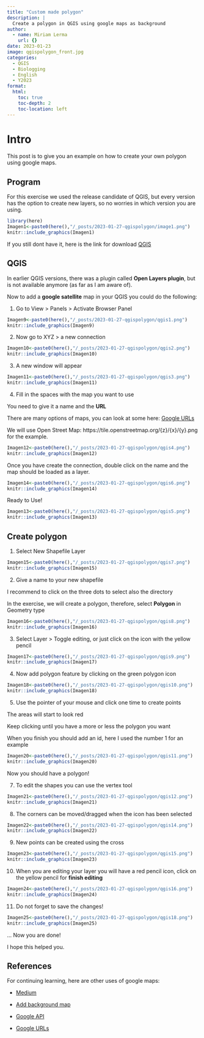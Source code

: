```yaml
---
title: "Custom made polygon"
description: |
  Create a polygon in QGIS using google maps as background
author:
  - name: Miriam Lerma
    url: {}
date: 2023-01-23
image: qgispolygon_front.jpg
categories:
  - QGIS
  - Biologging
  - English
  - Y2023
format:
  html:
    toc: true
    toc-depth: 2
    toc-location: left
---
```



# Intro

This post is to give you an example on how to create your own polygon using google maps.


## Program

For this exercise we used the release candidate of QGIS, but every version has the option to create new layers, so no worries in which version you are using. 

```r
library(here)
Imagen1<-paste0(here(),"/_posts/2023-01-27-qgispolygon/image1.png")
knitr::include_graphics(Imagen1)
```



If you still dont have it, here is the link for download [QGIS](https://www.qgis.org/en/site/forusers/download.html)


## QGIS

In earlier QGIS versions, there was a plugin called **Open Layers plugin**, but is not available anymore (as far as I am aware of).

Now to add a **google satellite** map in your QGIS you could do the following:

1. Go to View > Panels > Activate Browser Panel

```r
Imagen9<-paste0(here(),"/_posts/2023-01-27-qgispolygon/qgis1.png")
knitr::include_graphics(Imagen9)
```

2. Now go to XYZ > a new connection

```r
Imagen10<-paste0(here(),"/_posts/2023-01-27-qgispolygon/qgis2.png")
knitr::include_graphics(Imagen10)
```



3. A new window will appear 

```r
Imagen11<-paste0(here(),"/_posts/2023-01-27-qgispolygon/qgis3.png")
knitr::include_graphics(Imagen11)
```

4. Fill in the spaces with the map you want to use

You need to give it a name and the **URL**

There are many options of maps, you can look at some here: [Google URLs](https://hatarilabs.com/ih-en/how-to-add-a-google-map-in-qgis-3-tutorial)

We will use Open Street Map: https://tile.openstreetmap.org/{z}/{x}/{y}.png for the example.

```r
Imagen12<-paste0(here(),"/_posts/2023-01-27-qgispolygon/qgis4.png")
knitr::include_graphics(Imagen12)
```

Once you have create the connection, double click on the name and the map should be loaded as a layer.


```r
Imagen14<-paste0(here(),"/_posts/2023-01-27-qgispolygon/qgis6.png")
knitr::include_graphics(Imagen14)
```

Ready to Use!

```r
Imagen13<-paste0(here(),"/_posts/2023-01-27-qgispolygon/qgis5.png")
knitr::include_graphics(Imagen13)
```


## Create polygon

1. Select New Shapefile Layer

```r
Imagen15<-paste0(here(),"/_posts/2023-01-27-qgispolygon/qgis7.png")
knitr::include_graphics(Imagen15)
```

2. Give a name to your new shapefile

I recommend to click on the three dots to select also the directory

In the exercise, we will create a polygon, therefore, select **Polygon** in Geometry type

```r
Imagen16<-paste0(here(),"/_posts/2023-01-27-qgispolygon/qgis8.png")
knitr::include_graphics(Imagen16)
```


3. Select Layer > Toggle editing, or just click on the icon with the yellow pencil

```r
Imagen17<-paste0(here(),"/_posts/2023-01-27-qgispolygon/qgis9.png")
knitr::include_graphics(Imagen17)
```


4. Now add polygon feature by clicking on the green polygon icon

```r
Imagen18<-paste0(here(),"/_posts/2023-01-27-qgispolygon/qgis10.png")
knitr::include_graphics(Imagen18)
```

5. Use the pointer of your mouse and click one time to create points

The areas will start to look red

Keep clicking until you have a more or less the polygon you want

When you finish you should add an id, here I used the number 1 for an example

```r
Imagen20<-paste0(here(),"/_posts/2023-01-27-qgispolygon/qgis11.png")
knitr::include_graphics(Imagen20)
```

Now you should have a polygon!

7. To edit the shapes you can use the vertex tool

```r
Imagen21<-paste0(here(),"/_posts/2023-01-27-qgispolygon/qgis12.png")
knitr::include_graphics(Imagen21)
```


8. The corners can be moved/dragged when the icon has been selected

```r
Imagen22<-paste0(here(),"/_posts/2023-01-27-qgispolygon/qgis14.png")
knitr::include_graphics(Imagen22)
```


9. New points can be created using the cross

```r
Imagen23<-paste0(here(),"/_posts/2023-01-27-qgispolygon/qgis15.png")
knitr::include_graphics(Imagen23)
```

10. When you are editing your layer you will have a red pencil icon, click on the yellow pencil for **finish editing**

```r
Imagen24<-paste0(here(),"/_posts/2023-01-27-qgispolygon/qgis16.png")
knitr::include_graphics(Imagen24)
```

11. Do not forget to save the changes!

```r
Imagen25<-paste0(here(),"/_posts/2023-01-27-qgispolygon/qgis18.png")
knitr::include_graphics(Imagen25)
```

... Now you are done!

I hope this helped you.


## References

For continuing learning, here are other uses of google maps:

- [Medium](https://medium.com/@nerimbarakat/google-maps-basic-d5ecf00ef922)

- [Add background map](https://www.littlemissdata.com/blog/maps)

- [Google API](https://medium.com/@nerimbarakat/google-maps-basic-d5ecf00ef922)

- [Google URLs](https://hatarilabs.com/ih-en/how-to-add-a-google-map-in-qgis-3-tutorial)

